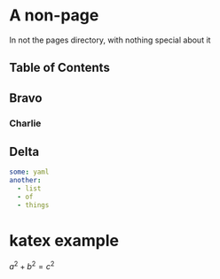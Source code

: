 # A non-page

In not the pages directory, with nothing special about it

## Table of Contents

## Bravo

### Charlie

## Delta

```yaml
some: yaml
another:
  - list
  - of
  - things
```

# katex example

$a^2 + b^2 = c^2$


